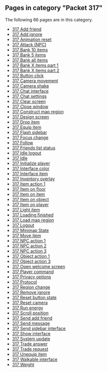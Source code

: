 <!-- DO NOT EDIT BELOW THIS LINE, OR CHANGE THIS COMMENT, CODE AUTOMATICALLY GENERATED BY category.sh -->
== '''Pages in category "Packet 317"''' ==
The following 66 pages are in this category.
* [[317 Add friend]]
* [[317 Add ignore]]
* [[317 Animation reset]]
* [[317 Attack (NPC)]]
* [[317 Bank 10 items]]
* [[317 Bank 5 items]]
* [[317 Bank all items]]
* [[317 Bank X items part 1]]
* [[317 Bank X items part 2]]
* [[317 Button click]]
* [[317 Camera movement]]
* [[317 Camera shake]]
* [[317 Chat interface]]
* [[317 Chat settings]]
* [[317 Clear screen]]
* [[317 Close window]]
* [[317 Construct map region]]
* [[317 Design screen]]
* [[317 Drop item]]
* [[317 Equip item]]
* [[317 Flash sidebar]]
* [[317 Focus change]]
* [[317 Follow]]
* [[317 Friends list status]]
* [[317 Idle logout]]
* [[317 Idle]]
* [[317 Initialize player]]
* [[317 Interface color]]
* [[317 Interface item]]
* [[317 Inventory overlay]]
* [[317 Item action 1]]
* [[317 Item on floor]]
* [[317 Item on item]]
* [[317 Item on object]]
* [[317 Item on player]]
* [[317 Light item]]
* [[317 Loading finished]]
* [[317 Load map region]]
* [[317 Logout]]
* [[317 Minimap State]]
* [[317 Move item]]
* [[317 NPC action 1]]
* [[317 NPC action 2]]
* [[317 NPC action 3]]
* [[317 Object action 1]]
* [[317 Object action 3]]
* [[317 Open welcome screen]]
* [[317 Player command]]
* [[317 Privacy options]]
* [[317 Protocol]]
* [[317 Region change]]
* [[317 Remove ignore]]
* [[317 Reset button state]]
* [[317 Reset camera]]
* [[317 Run energy]]
* [[317 Scroll position]]
* [[317 Send add friend]]
* [[317 Send message]]
* [[317 Send sidebar interface]]
* [[317 Show interface]]
* [[317 System update]]
* [[317 Trade answer]]
* [[317 Trade request]]
* [[317 Unequip item]]
* [[317 Walkable interface]]
* [[317 Weight]]
